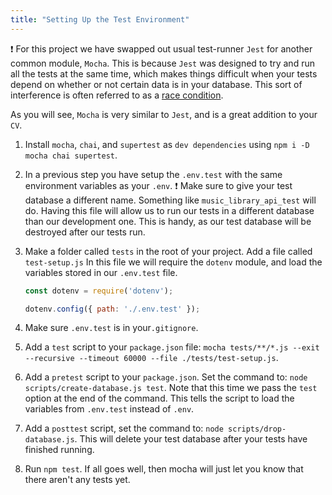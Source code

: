 ```yaml
---
title: "Setting Up the Test Environment"
---
```


:exclamation: For this project we have swapped out usual test-runner `Jest` for another common module, `Mocha`. This is because `Jest` was designed to try and run all the tests at the same time, which makes things difficult when your tests depend on whether or not certain data is in your database. This sort of interference is often referred to as a [race condition](https://www.youtube.com/watch?v=KF8dF1QS8Go).

As you will see, `Mocha` is very similar to `Jest`, and is a great addition to your `CV`.

1. Install `mocha`, `chai`, and `supertest` as `dev dependencies` using `npm i -D mocha chai supertest`.

1. In a previous step you have setup the `.env.test` with the same environment variables as your `.env`. :exclamation: Make sure to give your test database a different name. Something like `music_library_api_test` will do. Having this file will allow us to run our tests in a different database than our development one. This is handy, as our test database will be destroyed after our tests run.

1. Make a folder called `tests` in the root of your project. Add a file called `test-setup.js`
In this file we will require the `dotenv` module, and load the variables stored in our `.env.test` file.

    ```js
    const dotenv = require('dotenv');

    dotenv.config({ path: './.env.test' });
    ```

1. Make sure `.env.test` is in your`.gitignore`.

1. Add a `test` script to your `package.json` file: `mocha tests/**/*.js --exit --recursive --timeout 60000 --file ./tests/test-setup.js`.

1. Add a `pretest` script to your `package.json`. Set the command to: `node scripts/create-database.js test`. Note that this time we pass the `test` option at the end of the command. This tells the script to load the variables from `.env.test` instead of `.env`.

1. Add a `posttest` script, set the command to: `node scripts/drop-database.js`. This will delete your test database after your tests have finished running.

1. Run `npm test`. If all goes well, then mocha will just let you know that there aren't any tests yet.